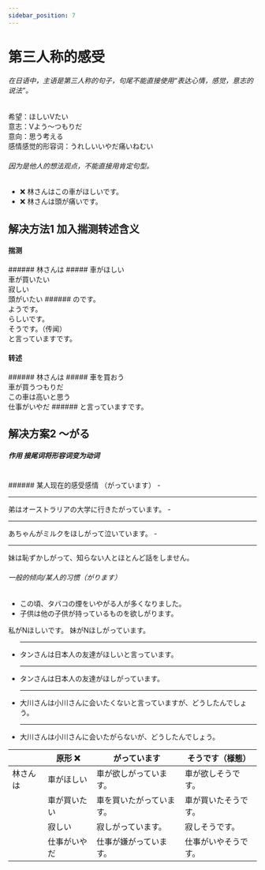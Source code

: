 ```yaml
---
sidebar_position: 7
---
```


# 第三人称的感受


###### 在日语中，主语是第三人称的句子，句尾不能直接使用“表达心情，感觉，意志的说法”。

希望：<Hg>ほしい</Hg><Hg>Vたい</Hg><br/>
意志：<Hg>Vよう</Hg><Hg>〜つもりだ</Hg><br/>
意向：<Hg>思う</Hg><Hg>考える</Hg><br/>
感情感觉的形容词：<Hg>うれしい</Hg><Hg>いやだ</Hg><Hg>痛い</Hg><Hg>ねむい</Hg>

######  因为是他人的想法观点，不能直接用肯定句型。

- ❌ 林さんはこの車がほしいです。
- ❌ 林さんは頭が痛いです。

## 解决方法1 加入揣测转述含义

#### 揣测
<div class="flex-container">
###### 林さんは
##### 車がほしい<br/>車が買いたい<br/>寂しい<br/>頭がいたい 
###### のです。<br/>ようです。<br/>らしいです。<br/>そうです。（传闻）<br/>と言っていますです。
</div>

#### 转述
<div class="flex-container">
###### 林さんは
##### 車を買おう<br/>車が買うつもりだ<br/>この車は高いと思う<br/>仕事がいやだ 
###### と言っていますです。
</div>


## 解决方案2 〜がる

##### 作用 接尾词将形容词变为动词 
<br/>
###### 某人现在的感受感情 （がっています）
- <Hr>弟は</Hr>オーストラリアの大学に<Hg>行きたがっています</Hg>。
- <Hr>あちゃん</Hr>がミルクを<Hg>ほしがって</Hg>泣いています。
- <Hr>妹は</Hr><Hg>恥ずかしがって</Hg>、知らない人とほとんど話をしません。

###### 一般的倾向/某人的习惯（がります）
- この頃、タバコの煙を<Hg>いやがる</Hg>人が多くなりました。
- 子供は他の子供が持っているものを<Hg>欲しがります</Hg>。

私がNほしいです。
妹がNほしがっています。

- <Hr>タンさんは</Hr>日本人の友達が<Hg>ほしい</Hg><Hg>と言っています</Hg>。
- <Hr>タンさんは</Hr>日本人の友達が<Hg>ほしがっています</Hg>。
- <Hr>大川さんは</Hr>小川さんに<Hg>会いたくない</Hg>と言っていますが、どうしたんでしょう。
- <Hr>大川さんは</Hr>小川さんに<Hg>会いたがらない</Hg>が、どうしたんでしょう。

|             |    原形 ❌         |   がっています              |   そうです（様態）      |
|-------------|-----------------|-----------------------------|-------------------------|
|   林さんは  |   車がほしい    |   車が欲しがっています。    |   車が欲しそうです。    |
|             |   車が買いたい  |   車を買いたがっています。  |   車が買いたそうです。  |
|             |   寂しい        |   寂しがっています。        |   寂しそうです。        |
|             |   仕事がいやだ  |   仕事が嫌がっています。    |   仕事がいやそうです。  |
